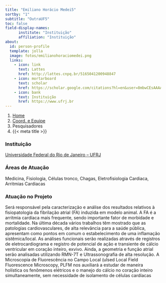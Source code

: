 ```yaml
---
title: "Emiliano Horácio Medei5"
sortby: "1"
subtitle: "OutraUF5"
toc: false
field-display-names:
      institute: "Instituição"
      affiliation: "Instituição"
about:
  id: person-profile
  template: jolla
  image: fotos/emilianohoraciomedei.png
  links:
    - icon: link
      text: Lattes
      href: http://lattes.cnpq.br/5165041200948847 
    - icon: mortarboard
      text: scholar
      href: https://scholar.google.com/citations?hl=en&user=8mbwCEsAAAAJ
    - icon: bank
      text: Instituição
      href: https://www.ufrj.br
---
```



```{=html}
<nav aria-label="breadcrumb">
  <ol class="breadcrumb">
    <li class="breadcrumb-item"><a href="../../index.html">Home</a></li>
    <li class="breadcrumb-item"><a href="../coord-equipe.html">Coord. e Equipe</a></li>
    <li class="breadcrumb-item active">Pesquisadores</li>
    <li class="breadcrumb-item active" aria-current="page">{{< meta title >}}</li>
  </ol>
</nav>
```

:::{#person-profile}
:::

### Instituição

[Universidade Federal do Rio de Janeiro -- UFRJ](https://www.ufrj.br)

### Áreas de Atuação

Medicina, Fisiologia, Células tronco, Chagas, Eletrofisiologia Cardiaca, Arritmias Cardiacas


### Atuação no Projeto

Será responsável pela caracterização e análise dos resultados relativos à fisiopatologia da fibrilação atrial (FA) induzida em modelo animal. A FA é a arritmia cardíaca mais frequente, sendo importante fator de morbidade e mortalidade. Na última década vários trabalhos têm mostrado que as patologias cardiovasculares, de alta relevância para a saúde pública, apresentam como pontos em comum o estabelecimento de uma inflamação sistêmica/local. As análises funcionais serão realizadas através de registros de eletrocardiograma e registro de potencial de ação e transiente de cálcio ventricular em coração inteiro, exvivo. Ainda, a geometria e função atrial serão analisadas utilizando RMN-7T e Ultrassonografia de alta resolução. A Microscopia de Fluorescência no Campo Local (ulsed Local Field Fluorescence Microscopy, PLFM nos auxiliará a estudar de maneira holística os fenômenos elétricos e o manejo do cálcio no coração inteiro simultaneamente, sem necessidade de isolamento de células cardíacas


